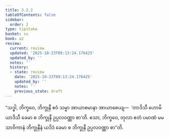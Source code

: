 ```yaml
---
title: 3.2.2
tableOfContents: false
sidebar:
  order: 2
type: tipitaka
basket: su
book: a2
review:
  current: review
  updated: '2025-10-23T09:13:24.176425'
  updated_by: ''
  notes: ''
  history:
  - state: review
    date: '2025-10-23T09:13:24.176425'
    updated_by: ''
    notes: ''
    previous_state: draft
---
```



<ReviewStatus review={frontmatter.review} showDetails={true} />

<HypothesisAnnotation frontmatter={frontmatter} />

<DynamicBreadcrumb />

<Division number="132" book="a2" e="ch" v="15" p="87">

<Paragraph number="218" book="a2">
“သဒ္ဓါ, ဘိက္ခဝေ, ဘိက္ခုနီ ဧဝံ သမ္မာ အာယာစမာနာ အာယာစေယျ—  ‘တာဒိသီ ဟောမိ ယာဒိသီ ခေမာ စ ဘိက္ခုနီ ဥပ္ပလဝဏ္ဏာ စာ’တိ. ဧသာ, ဘိက္ခဝေ, တုလာ ဧတံ ပမာဏံ မမ သာဝိကာနံ ဘိက္ခုနီနံ ယဒိဒံ ခေမာ စ ဘိက္ခုနီ ဥပ္ပလဝဏ္ဏာ စာ”တိ.
</Paragraph>
</Division>